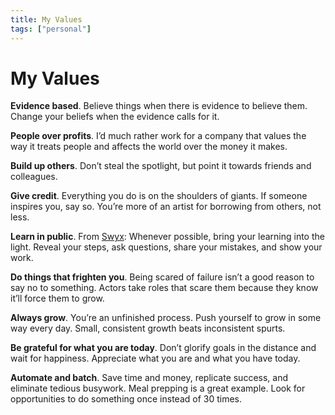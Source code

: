 ```yaml
---
title: My Values
tags: ["personal"]
---
```


# My Values

**Evidence based**. Believe things when there is evidence to believe them. Change your beliefs when the evidence calls for it.

**People over profits**. I’d much rather work for a company that values the way it treats people and affects the world over the money it makes.

**Build up others**. Don’t steal the spotlight, but point it towards friends and colleagues.

**Give credit**. Everything you do is on the shoulders of giants. If someone inspires you, say so. You’re more of an artist for borrowing from others, not less.

**Learn in public**. From [Swyx](https://www.swyx.io/writing/learn-in-public): Whenever possible, bring your learning into the light. Reveal your steps, ask questions, share your mistakes, and show your work.

**Do things that frighten you**. Being scared of failure isn’t a good reason to say no to something. Actors take roles that scare them because they know it’ll force them to grow.

**Always grow**. You’re an unfinished process. Push yourself to grow in some way every day. Small, consistent growth beats inconsistent spurts.

**Be grateful for what you are today**. Don’t glorify goals in the distance and wait for happiness. Appreciate what you are and what you have today.

**Automate and batch**. Save time and money, replicate success, and eliminate tedious busywork. Meal prepping is a great example. Look for opportunities to do something once instead of 30 times.
